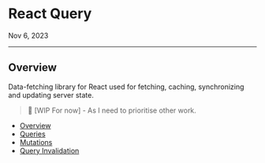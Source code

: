 
<Meta
  name="Notes/Data Fetching & Caching/React Query"
  title="Notes/Data Fetching & Caching/React Query"
/>

# React Query

<time dateTime="2023-09-06">Nov 6, 2023</time>

<hr />

## Overview

Data-fetching library for React used for fetching, caching, synchronizing and updating server state.

> 🚧 \[WIP For now\] - As I need to prioritise other work.

- [Overview](https://tanstack.com/query/v3/docs/react/overview)
- [Queries](https://tanstack.com/query/v3/docs/react/guides/queries)
- [Mutations](https://tanstack.com/query/v3/docs/react/guides/mutations)
- [Query Invalidation](https://tanstack.com/query/v3/docs/react/guides/query-invalidation)
